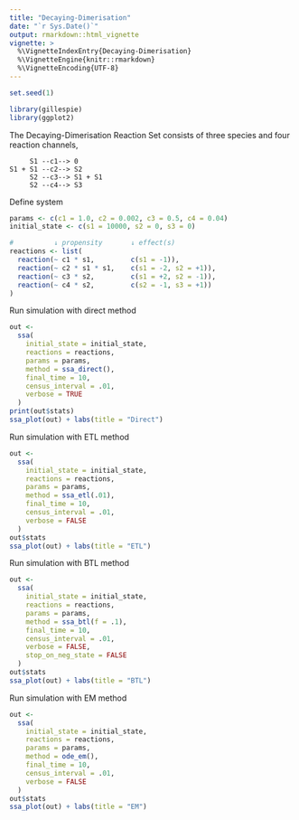 ```yaml
---
title: "Decaying-Dimerisation"
date: "`r Sys.Date()`"
output: rmarkdown::html_vignette
vignette: >
  %\VignetteIndexEntry{Decaying-Dimerisation}
  %\VignetteEngine{knitr::rmarkdown}
  %\VignetteEncoding{UTF-8}
---
```


<!-- github markdown built using 
rmarkdown::render("vignettes/decaying_dimer.Rmd", output_format = "github_document")
-->


```r
set.seed(1)
```

```r
library(gillespie)
library(ggplot2)
```

The Decaying-Dimerisation Reaction Set consists of three species and four reaction channels,

 ```
      S1 --c1--> 0
 S1 + S1 --c2--> S2
      S2 --c3--> S1 + S1
      S2 --c4--> S3
```

Define system
```r
params <- c(c1 = 1.0, c2 = 0.002, c3 = 0.5, c4 = 0.04)
initial_state <- c(s1 = 10000, s2 = 0, s3 = 0)

#          ↓ propensity       ↓ effect(s)
reactions <- list(
  reaction(~ c1 * s1,         c(s1 = -1)),
  reaction(~ c2 * s1 * s1,    c(s1 = -2, s2 = +1)),
  reaction(~ c3 * s2,         c(s1 = +2, s2 = -1)),
  reaction(~ c4 * s2,         c(s2 = -1, s3 = +1))
)

```

Run simulation with direct method
```r
out <- 
  ssa(
    initial_state = initial_state,
    reactions = reactions,
    params = params,
    method = ssa_direct(),
    final_time = 10,
    census_interval = .01,
    verbose = TRUE
  )
print(out$stats)
ssa_plot(out) + labs(title = "Direct")
```


Run simulation with ETL method
```r
out <- 
  ssa(
    initial_state = initial_state,
    reactions = reactions,
    params = params,
    method = ssa_etl(.01),
    final_time = 10,
    census_interval = .01,
    verbose = FALSE
  )
out$stats
ssa_plot(out) + labs(title = "ETL")
```

Run simulation with BTL method
```r
out <- 
  ssa(
    initial_state = initial_state,
    reactions = reactions,
    params = params,
    method = ssa_btl(f = .1),
    final_time = 10,
    census_interval = .01,
    verbose = FALSE,
    stop_on_neg_state = FALSE
  )
out$stats
ssa_plot(out) + labs(title = "BTL")
```

Run simulation with EM method
```r
out <- 
  ssa(
    initial_state = initial_state,
    reactions = reactions,
    params = params,
    method = ode_em(),
    final_time = 10,
    census_interval = .01,
    verbose = FALSE
  )
out$stats
ssa_plot(out) + labs(title = "EM")
```
